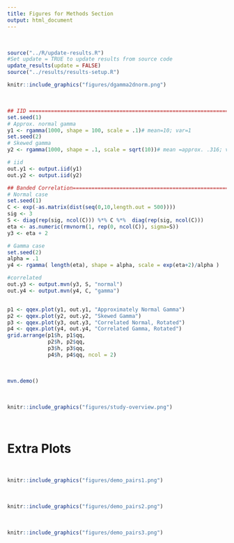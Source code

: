```yaml
---
title: Figures for Methods Section
output: html_document
---
```


<br>

```r
source("../R/update-results.R")
#Set update = TRUE to update results from source code
update_results(update = FALSE)
source("../results/results-setup.R")
```


```r
knitr::include_graphics("figures/dgamma2dnorm.png")
```

<br>


```r
## IID =======================================================================
set.seed(1)
# Approx. normal gamma
y1 <- rgamma(1000, shape = 100, scale = .1)# mean=10; var=1
set.seed(2)
# Skewed gamma
y2 <- rgamma(1000, shape = .1, scale = sqrt(10))# mean =approx. .316; var = 1

# iid
out.y1 <- output.iid(y1)
out.y2 <- output.iid(y2)

## Banded Correlation========================================================
# Normal case
set.seed(1)
C <- exp(-as.matrix(dist(seq(0,10,length.out = 500))))
sig <- 3
S <- diag(rep(sig, ncol(C))) %*% C %*%  diag(rep(sig, ncol(C)))
eta <- as.numeric(rmvnorm(1, rep(0, ncol(C)), sigma=S)) 
y3 <- eta + 2

# Gamma case
set.seed(2)
alpha = .1
y4 <- rgamma( length(eta), shape = alpha, scale = exp(eta+2)/alpha )

#correlated
out.y3 <- output.mvn(y3, S, "normal")
out.y4 <- output.mvn(y4, C, "gamma")


p1 <- qqex.plot(y1, out.y1, "Approximately Normal Gamma")
p2 <- qqex.plot(y2, out.y2, "Skewed Gamma")
p3 <- qqex.plot(y3, out.y3, "Correlated Normal, Rotated")
p4 <- qqex.plot(y4, out.y4, "Correlated Gamma, Rotated")
grid.arrange(p1$h, p1$qq, 
             p2$h, p2$qq,
             p3$h, p3$qq,
             p4$h, p4$qq, ncol = 2)


```

<br>

```r
mvn.demo()
```

<br>

```r
knitr::include_graphics("figures/study-overview.png")
```

<br>

# Extra Plots 

<br>

```r

knitr::include_graphics("figures/demo_pairs1.png")
```

<br>

```r

knitr::include_graphics("figures/demo_pairs2.png")
```

<br>
  
```r
knitr::include_graphics("figures/demo_pairs3.png")
```
